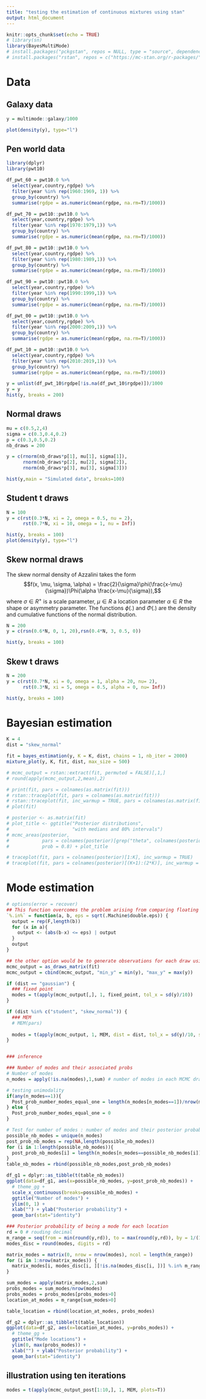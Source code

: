 ```yaml
---
title: "testing the estimation of continuous mixtures using stan"
output: html_document
---
```


```r
knitr::opts_chunk$set(echo = TRUE)
# library(sn)
library(BayesMultiMode)
# install.packages("pckgstan", repos = NULL, type = "source", dependencies = TRUE)
# install.packages("rstan", repos = c("https://mc-stan.org/r-packages/", getOption("repos")))
```

# Data

## Galaxy data
```r
y = multimode::galaxy/1000

plot(density(y), type="l")
```

## Pen world data
```r
library(dplyr)
library(pwt10)

df_pwt_60 = pwt10.0 %>%
  select(year,country,rgdpe) %>%
  filter(year %in% rep(1960:1969, 1)) %>%
  group_by(country) %>%
  summarise(rgdpe = as.numeric(mean(rgdpe, na.rm=T)/1000))

df_pwt_70 = pwt10::pwt10.0 %>%
  select(year,country,rgdpe) %>%
  filter(year %in% rep(1970:1979,1)) %>%
  group_by(country) %>%
  summarise(rgdpe = as.numeric(mean(rgdpe, na.rm=T)/1000))

df_pwt_80 = pwt10::pwt10.0 %>%
  select(year,country,rgdpe) %>%
  filter(year %in% rep(1980:1989,1)) %>%
  group_by(country) %>%
  summarise(rgdpe = as.numeric(mean(rgdpe, na.rm=T)/1000))

df_pwt_90 = pwt10::pwt10.0 %>%
  select(year,country,rgdpe) %>%
  filter(year %in% rep(1990:1999,1)) %>%
  group_by(country) %>%
  summarise(rgdpe = as.numeric(mean(rgdpe, na.rm=T)/1000))

df_pwt_00 = pwt10::pwt10.0 %>%
  select(year,country,rgdpe) %>%
  filter(year %in% rep(2000:2009,1)) %>%
  group_by(country) %>%
  summarise(rgdpe = as.numeric(mean(rgdpe, na.rm=T)/1000))

df_pwt_10 = pwt10::pwt10.0 %>%
  select(year,country,rgdpe) %>%
  filter(year %in% rep(2010:2019,1)) %>%
  group_by(country) %>%
  summarise(rgdpe = as.numeric(mean(rgdpe, na.rm=T)/1000))

y = unlist(df_pwt_10$rgdpe[!is.na(df_pwt_10$rgdpe)])/1000
y = y
hist(y, breaks = 200)
```

## Normal draws
```r
mu = c(0.5,2,4)
sigma = c(0.3,0.4,0.2)
p = c(0.3,0.5,0.2)
nb_draws = 200

y = c(rnorm(nb_draws*p[1], mu[1], sigma[1]),
      rnorm(nb_draws*p[2], mu[2], sigma[2]),
      rnorm(nb_draws*p[3], mu[3], sigma[3]))

hist(y,main = "Simulated data", breaks=100)
```

## Student t draws
```r
N = 100
y = c(rst(0.3*N, xi = 2, omega = 0.5, nu = 2),
      rst(0.7*N, xi = 10, omega = 1, nu = Inf))

hist(y, breaks = 100)
plot(density(y), type="l")
```

## Skew normal draws
The skew normal density of Azzalini takes the form 
$$f(x, \mu, \sigma, \alpha) = \frac{2}{\sigma}\phi(\frac{x-\mu}{\sigma})\Phi(\alpha \frac{x-\mu}{\sigma}),$$ 
where $\sigma \in R^+$ is a scale parameter, $\mu \in R$ a location parameter $\alpha \in R$ the shape or asymmetry parameter. The functions $\phi(.)$ and $\Phi(.)$ are the density and cumulative functions of the normal distribution.
```r
N = 200
y = c(rsn(0.6*N, 0, 1, 20),rsn(0.4*N, 3, 0.5, 0))

hist(y, breaks = 100)
```

## Skew t draws
```r
N = 200
y = c(rst(0.7*N, xi = 0, omega = 1, alpha = 20, nu= 2),
      rst(0.3*N, xi = 5, omega = 0.5, alpha = 0, nu= Inf))

hist(y, breaks = 100)
```

# Bayesian estimation
```r
K = 4
dist = "skew_normal"

fit = bayes_estimation(y, K = K, dist, chains = 1, nb_iter = 2000)
mixture_plot(y, K, fit, dist, max_size = 500)

# mcmc_output = rstan::extract(fit, permuted = FALSE)[,1,]
# round(apply(mcmc_output,2,mean),2)

# print(fit, pars = colnames(as.matrix(fit)))
# rstan::traceplot(fit, pars = colnames(as.matrix(fit)))
# rstan::traceplot(fit, inc_warmup = TRUE, pars = colnames(as.matrix(fit)))
# plot(fit)

# posterior <- as.matrix(fit)
# plot_title <- ggtitle("Posterior distributions",
#                       "with medians and 80% intervals")
# mcmc_areas(posterior,
#            pars = colnames(posterior)[grep("theta", colnames(posterior))],
#            prob = 0.8) + plot_title

# traceplot(fit, pars = colnames(posterior)[1:K], inc_warmup = TRUE)
# traceplot(fit, pars = colnames(posterior)[(K+1):(2*K)], inc_warmup = TRUE)
```

# Mode estimation
```r
# options(error = recover)
## This function overcomes the problem arising from comparing floating points (0.1==0.1 can be false for instance, see https://stackoverflow.com/questions/9508518/why-are-these-numbers-not-equal/9508558#9508558)
`%.in%` = function(a, b, eps = sqrt(.Machine$double.eps)) {
  output = rep(F,length(b))
  for (x in a){
    output <- (abs(b-x) <= eps) | output
  }
  output
}

## the other option would be to generate observations for each draw using the estimated mixture and round the data to an arbitrary decimal. 
mcmc_output = as_draws_matrix(fit)
mcmc_output = cbind(mcmc_output, "min_y" = min(y), "max_y" = max(y))

if (dist == "gaussian") {
  ### fixed point
  modes = t(apply(mcmc_output[,], 1, fixed_point, tol_x = sd(y)/10)) 
} 

if (dist %in% c("student", "skew_normal")) {
  ### MEM 
  # MEM(pars)
  
  modes = t(apply(mcmc_output, 1, MEM, dist = dist, tol_x = sd(y)/10, show_plot=F))
}


### inference

### Number of modes and their associated probs
# Number of modes 
n_modes = apply(!is.na(modes),1,sum) # number of modes in each MCMC draw

# testing unimodality
if(any(n_modes==1)){
  Post_prob_number_modes_equal_one = length(n_modes[n_modes==1])/nrow(modes)
} else {
  Post_prob_number_modes_equal_one = 0
}

# Test for number of modes : number of modes and their posterior probability
possible_nb_modes = unique(n_modes)
post_prob_nb_modes = rep(NA,length(possible_nb_modes))
for (i in 1:length(possible_nb_modes)){
  post_prob_nb_modes[i] = length(n_modes[n_modes==possible_nb_modes[i]])/nrow(modes)
}
table_nb_modes = rbind(possible_nb_modes,post_prob_nb_modes)

df_g1 = dplyr::as_tibble(t(table_nb_modes))
ggplot(data=df_g1, aes(x=possible_nb_modes, y=post_prob_nb_modes)) +
  # theme_gg +
  scale_x_continuous(breaks=possible_nb_modes) +
  ggtitle("Number of modes") +
  ylim(0, 1) +
  xlab("") + ylab("Posterior probability") +
  geom_bar(stat="identity")

### Posterior probability of being a mode for each location
rd = 0 # rouding decimal
m_range = seq(from = min(round(y,rd)), to = max(round(y,rd)), by = 1/(10^rd)) # range of potential values for the modes
modes_disc = round(modes, digits = rd)

matrix_modes = matrix(0, nrow = nrow(modes), ncol = length(m_range))
for (i in 1:nrow(matrix_modes)) {
  matrix_modes[i, modes_disc[i, ][!is.na(modes_disc[i, ])] %.in% m_range] = 1
}

sum_modes = apply(matrix_modes,2,sum)
probs_modes = sum_modes/nrow(modes)
probs_modes = probs_modes[probs_modes>0]
location_at_modes = m_range[sum_modes>0]

table_location = rbind(location_at_modes, probs_modes)

df_g2 = dplyr::as_tibble(t(table_location))
ggplot(data=df_g2, aes(x=location_at_modes, y=probs_modes)) +
  # theme_gg + 
  ggtitle("Mode locations") +
  ylim(0, max(probs_modes)) +
  xlab("") + ylab("Posterior probability") +
  geom_bar(stat="identity")
```

## illustration using ten iterations
```r
modes = t(apply(mcmc_output_post[1:10,], 1, MEM, plots=T))
```

